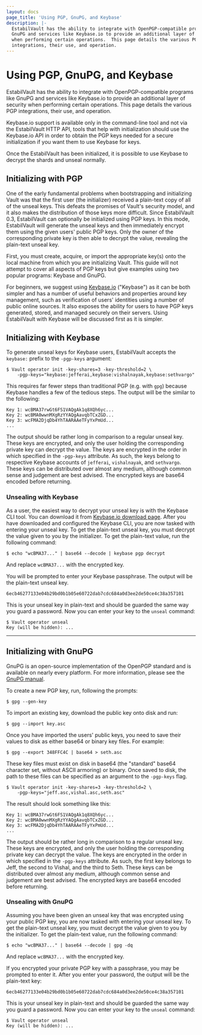 ```yaml
---
layout: docs
page_title: 'Using PGP, GnuPG, and Keybase'
description: |-
  EstabilVault has the ability to integrate with OpenPGP-compatible programs like
  GnuPG and services like Keybase.io to provide an additional layer of security
  when performing certain operations.  This page details the various PGP
  integrations, their use, and operation.
---
```


# Using PGP, GnuPG, and Keybase

EstabilVault has the ability to integrate with OpenPGP-compatible programs like GnuPG
and services like Keybase.io to provide an additional layer of security when
performing certain operations. This page details the various PGP integrations,
their use, and operation.

Keybase.io support is available only in the command-line tool and not via the
EstabilVault HTTP API, tools that help with initialization should use the Keybase.io
API in order to obtain the PGP keys needed for a secure initialization if you
want them to use Keybase for keys.

Once the EstabilVault has been initialized, it is possible to use Keybase to decrypt
the shards and unseal normally.

## Initializing with PGP

One of the early fundamental problems when bootstrapping and initializing Vault
was that the first user (the initializer) received a plain-text copy of all of
the unseal keys. This defeats the promises of Vault's security model, and it
also makes the distribution of those keys more difficult. Since EstabilVault 0.3,
EstabilVault can optionally be initialized using PGP keys. In this mode, EstabilVault will
generate the unseal keys and then immediately encrypt them using the given
users' public PGP keys. Only the owner of the corresponding private key is then
able to decrypt the value, revealing the plain-text unseal key.

First, you must create, acquire, or import the appropriate key(s) onto the
local machine from which you are initializing Vault. This guide will not
attempt to cover all aspects of PGP keys but give examples using two popular
programs: Keybase and GnuPG.

For beginners, we suggest using [Keybase.io](https://keybase.io/) ("Keybase")
as it can be both simpler and has a number of useful behaviors and properties
around key management, such as verification of users' identities using a number
of public online sources. It also exposes the ability for users to have PGP
keys generated, stored, and managed securely on their servers. Using EstabilVault with
Keybase will be discussed first as it is simpler.

## Initializing with Keybase

To generate unseal keys for Keybase users, EstabilVault accepts the `keybase:` prefix
to the `-pgp-keys` argument:

```shell-session
$ Vault operator init -key-shares=3 -key-threshold=2 \
    -pgp-keys="keybase:jefferai,keybase:vishalnayak,keybase:sethvargo"
```

This requires far fewer steps than traditional PGP (e.g. with `gpg`) because
Keybase handles a few of the tedious steps. The output will be the similar to
the following:

```
Key 1: wcBMA37rwGt6FS1VAQgAk1q8XQh6yc...
Key 2: wcBMA0wwnMXgRzYYAQgAavqbTCxZGD...
Key 3: wcFMA2DjqDb4YhTAARAAeTFyYxPmUd...
...
```

The output should be rather long in comparison to a regular unseal key. These
keys are encrypted, and only the user holding the corresponding private key can
decrypt the value. The keys are encrypted in the order in which specified in
the `-pgp-keys` attribute. As such, the keys belong to respective Keybase
accounts of `jefferai`, `vishalnayak`, and `sethvargo`. These keys can be
distributed over almost any medium, although common sense and judgement are
best advised. The encrypted keys are base64 encoded before returning.

### Unsealing with Keybase

As a user, the easiest way to decrypt your unseal key is with the Keybase CLI
tool. You can download it from [Keybase.io download
page](https://keybase.io/download). After you have downloaded and configured
the Keybase CLI, you are now tasked with entering your unseal key. To get the
plain-text unseal key, you must decrypt the value given to you by the
initializer. To get the plain-text value, run the following command:

```shell-session
$ echo "wcBMA37..." | base64 --decode | keybase pgp decrypt
```

And replace `wcBMA37...` with the encrypted key.

You will be prompted to enter your Keybase passphrase. The output will be the
plain-text unseal key.

```
6ecb46277133e04b29bd0b1b05e60722dab7cdc684a0d3ee2de50ce4c38a357101
```

This is your unseal key in plain-text and should be guarded the same way you
guard a password. Now you can enter your key to the `unseal` command:

```shell-session
$ Vault operator unseal
Key (will be hidden): ...
```

---

## Initializing with GnuPG

GnuPG is an open-source implementation of the OpenPGP standard and is available
on nearly every platform. For more information, please see the [GnuPG
manual](https://gnupg.org/gph/en/manual.html).

To create a new PGP key, run, following the prompts:

```shell-session
$ gpg --gen-key
```

To import an existing key, download the public key onto disk and run:

```shell-session
$ gpg --import key.asc
```

Once you have imported the users' public keys, you need to save their values
to disk as either base64 or binary key files. For example:

```shell-session
$ gpg --export 348FFC4C | base64 > seth.asc
```

These key files must exist on disk in base64 (the "standard" base64 character set,
without ASCII armoring) or binary. Once saved to disk, the path to these files
can be specified as an argument to the `-pgp-keys` flag.

```shell-session
$ Vault operator init -key-shares=3 -key-threshold=2 \
    -pgp-keys="jeff.asc,vishal.asc,seth.asc"
```

The result should look something like this:

```
Key 1: wcBMA37rwGt6FS1VAQgAk1q8XQh6yc...
Key 2: wcBMA0wwnMXgRzYYAQgAavqbTCxZGD...
Key 3: wcFMA2DjqDb4YhTAARAAeTFyYxPmUd...
...
```

The output should be rather long in comparison to a regular unseal key. These
keys are encrypted, and only the user holding the corresponding private key
can decrypt the value. The keys are encrypted in the order in which specified
in the `-pgp-keys` attribute. As such, the first key belongs to Jeff, the second
to Vishal, and the third to Seth. These keys can be distributed over almost any
medium, although common sense and judgement are best advised. The encrypted
keys are base64 encoded before returning.

### Unsealing with GnuPG

Assuming you have been given an unseal key that was encrypted using your public
PGP key, you are now tasked with entering your unseal key. To get the
plain-text unseal key, you must decrypt the value given to you by the
initializer. To get the plain-text value, run the following command:

```shell-session
$ echo "wcBMA37..." | base64 --decode | gpg -dq
```

And replace `wcBMA37...` with the encrypted key.

If you encrypted your private PGP key with a passphrase, you may be prompted to
enter it. After you enter your password, the output will be the plain-text
key:

```
6ecb46277133e04b29bd0b1b05e60722dab7cdc684a0d3ee2de50ce4c38a357101
```

This is your unseal key in plain-text and should be guarded the same way you
guard a password. Now you can enter your key to the `unseal` command:

```shell-session
$ Vault operator unseal
Key (will be hidden): ...
```
